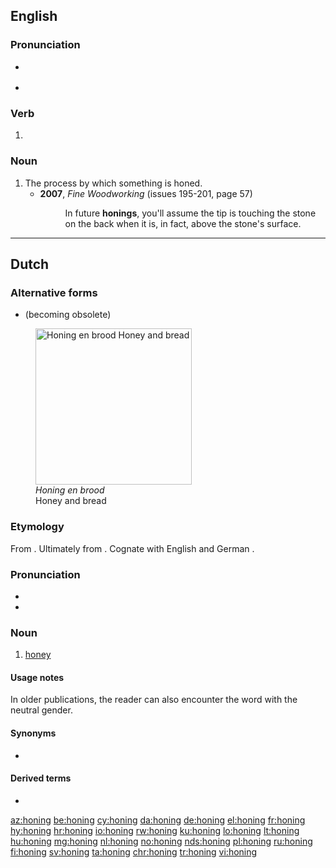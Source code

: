 ==English==

===Pronunciation===
* {{a|GA}} {{IPA|/ˈhoʊnɪŋ/|lang=en}}
* {{a|RP}} {{IPA|/ˈhəʊnɪŋ/|lang=en}}

===Verb===
{{head|en|present participle}}

# {{present participle of|hone|lang=en|nocat=1}}

===Noun===
{{en-noun}}

# The process by which something is honed.
#* '''2007''', ''Fine Woodworking'' (issues 195-201, page 57)
#*: In future '''honings''', you'll assume the tip is touching the stone on the back when it is, in fact, above the stone's surface.

----

==Dutch==
{{wikipedia|lang=nl}}

===Alternative forms===
* {{l|nl|honig}} (becoming obsolete)
[[Image:Runny hunny.jpg|thumb|250px|''Honing en brood''<br>Honey and bread]]

===Etymology===
From {{inh|nl|dum|honich||honey}}. Ultimately from {{der|nl|gem-pro|*hunagą}}. Cognate with English {{m|en|honey|}} and German {{m|de|Honig|}}.

===Pronunciation===
* {{audio|Nl-honing.ogg|audio|lang=nl}}
* {{hyphenation|ho|ning|lang=nl}}

===Noun===
{{nl-noun|m|-|-}}

# [[honey]]

====Usage notes====
In older publications, the reader can also encounter the word with the neutral gender.

====Synonyms====
* {{l|nl|zeem}}

====Derived terms====
* {{l|nl|honingbij||honeybee}}

[[az:honing]]
[[be:honing]]
[[cy:honing]]
[[da:honing]]
[[de:honing]]
[[el:honing]]
[[fr:honing]]
[[hy:honing]]
[[hr:honing]]
[[io:honing]]
[[rw:honing]]
[[ku:honing]]
[[lo:honing]]
[[lt:honing]]
[[hu:honing]]
[[mg:honing]]
[[nl:honing]]
[[no:honing]]
[[nds:honing]]
[[pl:honing]]
[[ru:honing]]
[[fi:honing]]
[[sv:honing]]
[[ta:honing]]
[[chr:honing]]
[[tr:honing]]
[[vi:honing]]